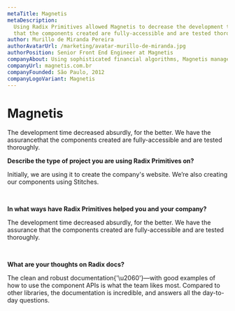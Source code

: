 ```yaml
---
metaTitle: Magnetis
metaDescription:
  Using Radix Primitives allowed Magnetis to decrease the development time absurdly, with the assurance
  that the components created are fully-accessible and are tested thoroughly.
author: Murillo de Miranda Pereira
authorAvatarUrl: /marketing/avatar-murillo-de-miranda.jpg
authorPosition: Senior Front End Engineer at Magnetis
companyAbout: Using sophisticated financial algorithms, Magnetis manages diversified, low-cost portfolios optimized for individual investors.
companyUrl: magnetis.com.br
companyFounded: São Paulo, 2012
companyLogoVariant: Magnetis
---
```


# Magnetis

<HeroQuote>
  The development time decreased absurdly, for the better. We have the
  assurancethat the components created are fully-accessible and are tested
  thoroughly.
</HeroQuote>

**Describe the type of project you are using Radix Primitives on?**

Initially, we are using it to create the company's website. We’re also creating our components using Stitches.

<br />

**In what ways have Radix Primitives helped you and your company?**

The development time decreased absurdly, for the better. We have the assurance that the components created are fully-accessible and are tested thoroughly.

<br />

**What are your thoughts on Radix docs?**

The clean and robust documentation{'\u2060'}—with good examples of how to use the component APIs is what the team likes most. Compared to other libraries, the documentation is incredible, and answers all the day-to-day questions.
